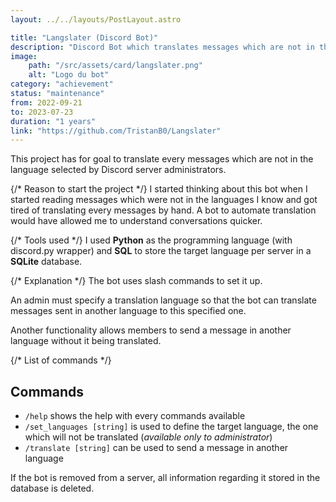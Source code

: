 ```yaml
---
layout: ../../layouts/PostLayout.astro

title: "Langslater (Discord Bot)"
description: "Discord Bot which translates messages which are not in the language selected by the servers' administrators."
image:
    path: "/src/assets/card/langslater.png"
    alt: "Logo du bot"
category: "achievement"
status: "maintenance"
from: 2022-09-21
to: 2023-07-23
duration: "1 years"
link: "https://github.com/TristanB0/Langslater"
---
```


This project has for goal to translate every messages which are not in the language selected by Discord server administrators.

{/* Reason to start the project */}
I started thinking about this bot when I started reading messages which were not in the languages I know and got tired of translating every messages by hand. A bot to automate translation would have allowed me to understand conversations quicker.

{/* Tools used */}
I used **Python** as the programming language (with discord.py wrapper) and **SQL** to store the target language per server in a **SQLite** database.

{/* Explanation */}
The bot uses slash commands to set it up.

An admin must specify a translation language so that the bot can translate messages sent in another language to this specified one.

Another functionality allows members to send a message in another language without it being translated.

{/* List of commands */}

## Commands

- `/help` shows the help with every commands available
- `/set_languages [string]` is used to define the target language, the one which will not be translated (_available only to administrator_)
- `/translate [string]` can be used to send a message in another language

If the bot is removed from a server, all information regarding it stored in the database is deleted.
